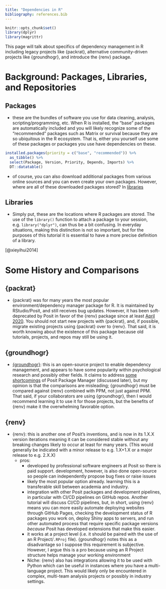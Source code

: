```yaml
---
title: "Dependencies in R"
bibliography: references.bib
---
```


```r
knitr::opts_chunk$set()
library(dplyr)
library(magrittr)
```

This page will talk about specifics of dependency management in R including legacy projects like {packrat}, alternative community-driven projects like {groundhogr}, and introduce the {renv} package.

# Background: Packages, Libraries, and Repositories

## Packages

-   these are the bundles of software you use for data cleaning, analysis, scripting/programming, etc. When R is installed, the "base" packages are automatically included and you will likely recognize some of the "recommended" packages such as Matrix or survival because they are so ubiquitous in the R ecosystem. That is, either you yourself use some of these packages or packages you use have dependencies on these.

```r
installed.packages(priority = c("base", "recommended")) %>%
  as_tibble() %>%
  select(Package, Version, Priority, Depends, Imports) %>%
  DT::datatable()
```

-   of course, you can also download additional packages from various online sources and you can even create your own packages. However, where are all of these downloaded packages stored? In [libraries](#libraries)

## Libraries {#libraries}

-   Simply put, these are the locations where R packages are stored. The use of the `library()` function to attach a package to your session, e.g. `library("dplyr")`, can thus be a bit confusing. In everyday situations, making this distinction is not so important, but for the purposes of this tutorial it is essential to have a more precise definition of a library.

[@xieyihui2014]

# Some History and Comparisons

## {packrat}

-   {packrat} was for many years the most popular environment/dependency manager package for R. It is maintained by RStudio/Posit, and still receives bug updates. However, it has been soft-deprecated by Posit in favor of the {renv} package since at least [April 2020](https://github.com/rstudio/packrat/commit/90520e2247f65b2b9fb21bfa804444bd5ab2b78c). You should not start new projects with {packrat}, and, if possible, migrate existing projects using {packrat} over to {renv}. That said, it is worth knowing about the existence of this package because old tutorials, projects, and repos may still be using it.

## {groundhogr}

-   [{groundhogr}](https://groundhogr.com/): this is an open-source project to enable dependency management, and appears to have some popularity within psychological research and possibly other fields. It claims to address [some shortcomings](https://groundhogr.com/p3m/) of Posit Package Manager (discussed later), but my opinion is that the comparisons are misleading; {groundhogr} must be compared against {renv} combined with PPM, not just against PPM. That said, if your collaborators are using {groundhogr}, then I would recommend learning it to use it for those projects, but the benefits of {renv} make it the overwhelming favorable option.

## {renv}

-   {renv}: this is another one of Posit's inventions, and is now in its 1.X.X version iterations meaning it can be considered stable without any breaking changes likely to occur at least for many years. (This would generally be indicated with a minor release to e.g. 1.X+1.X or a major release to e.g. 2.X.X)
    -   pros:
        -   developed by professional software engineers at Posit so there is paid support. development, however, is also done open-source so people can independently propose bug fixes or raise issues
        -   likely the most popular option already. learning this is a transferable skill between academia and industry.
        -   integration with other Posit packages and development pipelines, in particular with CI/CD pipelines on GitHub repos. Another tutorial will discuss CI/CD pipelines, but, in short, using {renv} means you can more easily automate deploying websites through GitHub Pages, checking the development status of R packages you work on, deploy Shiny apps to servers, and run other automated process that require specific package versions *because* Posit has developed extensions that make this easier.
        -   it works at a project level (i.e. it should be paired with the use of an R Project/`.RProj` file). {groundhogr} notes this as a disadvantage so I suppose this requirement is subjective. However, I argue this is a pro because using an R Project structure helps manage your working environment
        -   Niche: {renv} also has integrations allowing it to be used with Python which can be useful in instances where you have a multi-language project. This would likely only be encountered in complex, multi-team analysis projects or possibly in industry settings.
